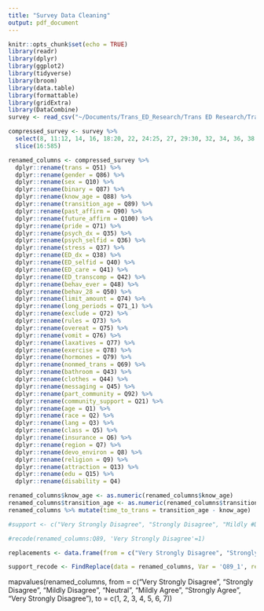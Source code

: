 ```yaml
---
title: "Survey Data Cleaning"
output: pdf_document
---
```



```r
knitr::opts_chunk$set(echo = TRUE)
library(readr)
library(dplyr)
library(ggplot2)
library(tidyverse)
library(broom)
library(data.table)
library(formattable)
library(gridExtra)
library(DataCombine)
survey <- read_csv("~/Documents/Trans_ED_Research/Trans ED Research/Trans ED Questionnaire_October 9, 2020_16.23.csv")
```
```r
compressed_survey <- survey %>% 
  select(8, 11:12, 14, 16, 18:20, 22, 24:25, 27, 29:30, 32, 34, 36, 38:40, 42, 44, 46, 48, 50, 52, 54, 56, 58, 60:61, 63, 65:96, 98, 100:101, 103, 105, 107, 109, 111:112, 114) %>% 
  slice(16:585)
```

```r
renamed_columns <- compressed_survey %>%
  dplyr::rename(trans = Q51) %>%
  dplyr::rename(gender = Q86) %>%
  dplyr::rename(sex = Q10) %>%
  dplyr::rename(binary = Q87) %>%
  dplyr::rename(know_age = Q88) %>%
  dplyr::rename(transition_age = Q89) %>%
  dplyr::rename(past_affirm = Q90) %>%
  dplyr::rename(future_affirm = Q100) %>%
  dplyr::rename(pride = Q71) %>%
  dplyr::rename(psych_dx = Q35) %>%
  dplyr::rename(psych_selfid = Q36) %>%
  dplyr::rename(stress = Q37) %>%
  dplyr::rename(ED_dx = Q38) %>%
  dplyr::rename(ED_selfid = Q40) %>%
  dplyr::rename(ED_care = Q41) %>%
  dplyr::rename(ED_transcomp = Q42) %>%
  dplyr::rename(behav_ever = Q48) %>%
  dplyr::rename(behav_28 = Q50) %>%
  dplyr::rename(limit_amount = Q74) %>%
  dplyr::rename(long_periods = Q71_1) %>%
  dplyr::rename(exclude = Q72) %>%
  dplyr::rename(rules = Q73) %>%
  dplyr::rename(overeat = Q75) %>%
  dplyr::rename(vomit = Q76) %>%
  dplyr::rename(laxatives = Q77) %>%
  dplyr::rename(exercise = Q78) %>%
  dplyr::rename(hormones = Q79) %>%
  dplyr::rename(nonmed_trans = Q69) %>%
  dplyr::rename(bathroom = Q43) %>%
  dplyr::rename(clothes = Q44) %>%
  dplyr::rename(messaging = Q45) %>%
  dplyr::rename(part_community = Q92) %>%
  dplyr::rename(community_support = Q21) %>%
  dplyr::rename(age = Q1) %>%
  dplyr::rename(race = Q2) %>%
  dplyr::rename(lang = Q3) %>%
  dplyr::rename(class = Q5) %>%
  dplyr::rename(insurance = Q6) %>%
  dplyr::rename(region = Q7) %>%
  dplyr::rename(devo_environ = Q8) %>%
  dplyr::rename(religion = Q9) %>%
  dplyr::rename(attraction = Q13) %>%
  dplyr::rename(edu = Q15) %>%
  dplyr::rename(disability = Q4)
```

```r
renamed_columns$know_age <- as.numeric(renamed_columns$know_age)
renamed_columns$transition_age <- as.numeric(renamed_columns$transition_age)
renamed_columns %>% mutate(time_to_trans = transition_age - know_age)
```

```r
#support <- c("Very Strongly Disagree", "Strongly Disagree", "Mildly #Disagree", "Neutral", "Mildly Agree", "Strongly Agree", "Very Strongly #Disagree")

#recode(renamed_columns:Q89, 'Very Strongly Disagree'=1)

replacements <- data.frame(from = c("Very Strongly Disagree", "Strongly Disagree", "Mildly Disagree", "Neutral", "Mildly Agree", "Strongly Agree", "Very Strongly Disagree"), to = c(1, 2, 3, 4, 5, 6, 7))

support_recode <- FindReplace(data = renamed_columns, Var = 'Q89_1', replaceData = replacements, from = "from", to = "to", exact = FALSE)

```
mapvalues(renamed_columns, from = c("Very Strongly Disagree", "Strongly Disagree", "Mildly Disagree", "Neutral", "Mildly Agree", "Strongly Agree", "Very Strongly Disagree"), to = c(1, 2, 3, 4, 5, 6, 7))






